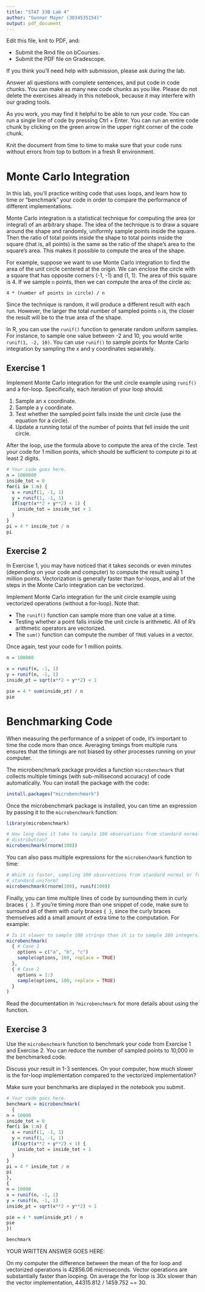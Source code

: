 ```yaml
---
title: "STAT 33B Lab 4"
author: "Gunnar Mayer (3034535154)"
output: pdf_document
---
```


Edit this file, knit to PDF, and:

* Submit the Rmd file on bCourses.
* Submit the PDF file on Gradescope.

If you think you'll need help with submission, please ask during the lab.

Answer all questions with complete sentences, and put code in code chunks. You
can make as many new code chunks as you like. Please do not delete the
exercises already in this notebook, because it may interfere with our grading
tools.

As you work, you may find it helpful to be able to run your code. You can run a
single line of code by pressing Ctrl + Enter. You can run an entire code chunk
by clicking on the green arrow in the upper right corner of the code chunk. 

Knit the document from time to time to make sure that your code runs without
errors from top to bottom in a fresh R environment. 


Monte Carlo Integration
=======================

In this lab, you'll practice writing code that uses loops, and learn how to
time or "benchmark" your code in order to compare the performance of different
implementations.

Monte Carlo integration is a statistical technique for computing the area (or
integral) of an arbitrary shape. The idea of the technique is to draw a square
around the shape and randomly, uniformly sample points inside the square. Then
the ratio of total points inside the shape to total points inside the square
(that is, all points) is the same as the ratio of the shape's area to the
square's area. This makes it possible to compute the area of the shape.

For example, suppose we want to use Monte Carlo integration to find the area of
the unit circle centered at the origin. We can enclose the circle with a square
that has opposite corners (-1, -1) and (1, 1). The area of this square is 4. If
we sample `n` points, then we can compute the area of the circle as:

`4 * (number of points in circle) / n`

Since the technique is random, it will produce a different result with each
run. However, the larger the total number of sampled points `n` is, the closer
the result will be to the true area of the shape.

In R, you can use the `runif()` function to generate random uniform samples.
For instance, to sample one value between -2 and 10, you would write `runif(1,
-2, 10)`. You can use `runif()` to sample points for Monte Carlo integration by
sampling the x and y coordinates separately.

Exercise 1
----------

Implement Monte Carlo integration for the unit circle example using `runif()`
and a for-loop. Specifically, each iteration of your loop should:

1. Sample an x coordinate.
2. Sample a y coordinate.
3. Test whether the sampled point falls inside the unit circle (use the
   equation for a circle).
4. Update a running total of the number of points that fell inside the unit
   circle.

After the loop, use the formula above to compute the area of the circle. Test
your code for 1 million points, which should be sufficient to compute pi to at
least 2 digits.

```r
# Your code goes here.
n = 1000000
inside_tot = 0
for(i in 1:n) {
  x = runif(1, -1, 1)
  y = runif(1, -1, 1)
  if(sqrt(x**2 + y**2) < 1) {
    inside_tot = inside_tot + 1
  }
}
pi = 4 * inside_tot / n
pi

```


Exercise 2
----------

In Exercise 1, you may have noticed that it takes seconds or even  minutes
(depending on your code and computer) to compute the result using 1 million
points. Vectorization is generally faster than for-loops, and all of the steps
in the Monte Carlo integration can be vectorized.

Implement Monte Carlo integration for the unit circle example using vectorized
operations (without a for-loop). Note that:

* The `runif()` function can sample more than one value at a time.
* Testing whether a point falls inside the unit circle is arithmetic. All of
  R's arithmetic operators are vectorized.
* The `sum()` function can compute the number of `TRUE` values in a vector.

Once again, test your code for 1 million points.

```r
n = 100000

x = runif(n, -1, 1)
y = runif(n, -1, 1)
inside_pt = sqrt(x**2 + y**2) < 1

pie = 4 * sum(inside_pt) / n
pie

```



Benchmarking Code
=================

When measuring the performance of a snippet of code, it's important to time the
code more than once. Averaging timings from multiple runs ensures that the
timings are not biased by other processes running on your computer.

The microbenchmark package provides a function `microbenchmark` that collects
multiple timings (with sub-millisecond accuracy) of code automatically. You can
install the package with the code:
```r
install.packages("microbenchmark")
```

Once the microbenchmark package is installed, you can time an expression by
passing it to the `microbenchmark` function:
```r
library(microbenchmark)

# How long does it take to sample 100 observations from standard normal
# distribution?
microbenchmark(rnorm(100))
```

You can also pass multiple expressions for the `microbenchmark` function to
time:
```r
# Which is faster, sampling 100 observations from standard normal or from
# standard uniform?
microbenchmark(rnorm(100), runif(100))
```

Finally, you can time multiple lines of code by surrounding them in curly
braces `{ }`. If you're timing more than one snippet of code, make sure to
surround all of them with curly braces `{ }`, since the curly braces themselves
add a small amount of extra time to the computation. For example:
```r
# Is it slower to sample 100 strings than it is to sample 100 integers?
microbenchmark(
  { # Case 1
    options = c("a", "b", "c")
    sample(options, 100, replace = TRUE)
  },
  { # Case 2
    options = 1:3
    sample(options, 100, replace = TRUE)
  }
)
```

Read the documentation in `?microbenchmark` for more details about using the
function.


Exercise 3
----------

Use the `microbenchmark` function to benchmark your code from Exercise 1 and
Exercise 2. You can reduce the number of sampled points to 10,000 in the
benchmarked code.

Discuss your result in 1-3 sentences. On your computer, how much slower is the
for-loop implementation compared to the vectorized implementation?

Make sure your benchmarks are displayed in the notebook you submit.

```r
# Your code goes here.
benchmark = microbenchmark(
  {
n = 10000
inside_tot = 0
for(i in 1:n) {
  x = runif(1, -1, 1)
  y = runif(1, -1, 1)
  if(sqrt(x**2 + y**2) < 1) {
    inside_tot = inside_tot + 1
  }
}
pi = 4 * inside_tot / n
pi
},
{
n = 10000
x = runif(n, -1, 1)
y = runif(n, -1, 1)
inside_pt = sqrt(x**2 + y**2) < 1

pie = 4 * sum(inside_pt) / n
pie
})

benchmark
```

YOUR WRITTEN ANSWER GOES HERE:

On my computer the difference between the mean of the for loop and vectorized operations is 42856.06 microseconds. Vector operations are substantially faster than looping. On average the for loop is 30x slower than the vector implementation, 44315.812 / 1459.752 ~= 30.
